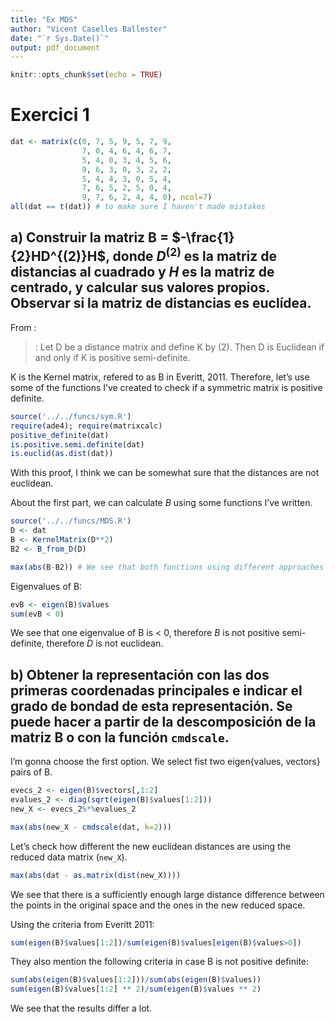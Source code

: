 ```yaml
---
title: "Ex MDS"
author: "Vicent Caselles Ballester"
date: "`r Sys.Date()`"
output: pdf_document
---
```


```r
knitr::opts_chunk$set(echo = TRUE)
```

# Exercici 1

```r
dat <- matrix(c(0, 7, 5, 9, 5, 7, 9,
                7, 0, 4, 6, 4, 6, 7,
                5, 4, 0, 3, 4, 5, 6,
                9, 6, 3, 0, 3, 2, 2,
                5, 4, 4, 3, 0, 5, 4,
                7, 6, 5, 2, 5, 0, 4,
                9, 7, 6, 2, 4, 4, 0), ncol=7)
all(dat == t(dat)) # to make sure I haven't made mistakes
```

## a) Construir la matriz B = $-\frac{1}{2}HD^{(2)}H$, donde $D^{(2)}$ es la matriz de distancias al cuadrado y $H$ es la matriz de centrado, y calcular sus valores propios. Observar si la matriz de distancias es euclídea.

From \footnote{https://www.math.uwaterloo.ca/~aghodsib/courses/f10stat946/notes/lec10-11.pdf} : 

> \textbf{Theorem}: Let D be a distance matrix and define K by (2). Then D is Euclidean if and
only if K is positive semi-definite. 

K is the Kernel matrix, refered to as B in Everitt, 2011. Therefore, let's use some of the functions I've created to check if a symmetric matrix is positive definite.

```r
source('../../funcs/sym.R')
require(ade4); require(matrixcalc)
positive_definite(dat)
is.positive.semi.definite(dat)
is.euclid(as.dist(dat))
```

With this proof, I think we can be somewhat sure that the distances are not euclidean. 

About the first part, we can calculate $B$ using some functions I've written. 

```r
source('../../funcs/MDS.R')
D <- dat
B <- KernelMatrix(D**2)
B2 <- B_from_D(D)

max(abs(B-B2)) # We see that both functions using different approaches accomplish the same
```

Eigenvalues of B:

```r
evB <- eigen(B)$values
sum(evB < 0)
```

We see that one eigenvalue of B is < 0, therefore $B$ is not positive semi-definite, therefore $D$ is not euclidean.

## b) Obtener la representación con las dos primeras coordenadas principales e indicar el grado de bondad de esta representación. Se puede hacer a partir de la descomposición de la matriz B o con la función `cmdscale`.

I'm gonna choose the first option. We select fist two eigen{values, vectors} pairs of B.

```r
evecs_2 <- eigen(B)$vectors[,1:2]
evalues_2 <- diag(sqrt(eigen(B)$values[1:2]))
new_X <- evecs_2%*%evalues_2

max(abs(new_X - cmdscale(dat, k=2)))
```

Let's check how different the new euclidean distances are using the reduced data matrix (`new_X`).

```r
max(abs(dat - as.matrix(dist(new_X))))
```

We see that there is a sufficiently enough large distance difference between the points in the original space and the ones in the new reduced space.

Using the criteria from Everitt 2011:
```r
sum(eigen(B)$values[1:2])/sum(eigen(B)$values[eigen(B)$values>0])
```

They also mention the following criteria in case B is not positive definite:
```r
sum(abs(eigen(B)$values[1:2]))/sum(abs(eigen(B)$values))
sum(eigen(B)$values[1:2] ** 2)/sum(eigen(B)$values ** 2)
```

We see that the results differ a lot.
